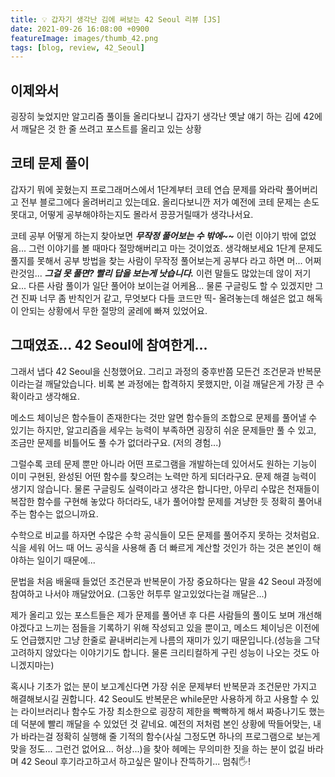 ```yaml
---
title: 💡 갑자기 생각난 김에 써보는 42 Seoul 리뷰 [JS]
date: 2021-09-26 16:08:00 +0900
featureImage: images/thumb_42.png
tags: [blog, review, 42_Seoul]
---
```


## 이제와서

굉장히 늦었지만 알고리즘 풀이들 올리다보니 갑자기 생각난 옛날 얘기 하는 김에 42에서 깨달은 것 한 줄 쓰려고 포스트를 올리고 있는 상황

## 코테 문제 풀이

갑자기 뭐에 꽂혔는지 프로그래머스에서 1단계부터 코테 연습 문제를 와라락 풀어버리고 전부 블로그에다 올려버리고 있는데요.
올리다보니깐 저가 예전에 코테 문제는 손도 못대고, 어떻게 공부해야하는지도 몰라서 끙끙거릴때가 생각나서요.

코테 공부 어떻게 하는지 찾아보면 **_무작정 풀어보는 수 밖에~~_** 이런 이야기 밖에 없었음...
그런 이야기를 볼 때마다 절망해버리고 마는 것이었죠.
생각해보세요 1단계 문제도 풀지를 못해서 공부 방법을 찾는 사람이 무작정 풀어보는게 공부다 라고 하면 머... 어쩌란것임...
**_그걸 못 풀면? 빨리 답을 보는게 낫습니다._** 이런 말들도 많았는데 않이 저기요... 다른 사람 풀이가 일단 풀어야 보이는걸 어케욤...
물론 구글링도 할 수 있겠지만 그건 진짜 너무 좀 반칙인거 같고, 무엇보다 다들 코드만 띡- 올려놓는데 해설은 없고 해독이 안되는 상황에서 무한 절망의 굴레에 빠져 있었어요.

## 그때였죠... 42 Seoul에 참여한게...

그래서 냅다 42 Seoul을 신청했어요. 그리고 과정의 중후반쯤 모든건 조건문과 반복문이라는걸 깨달았습니다.
비록 본 과정에는 합격하지 못했지만, 이걸 깨달은게 가장 큰 수확이라고 생각해요.

메소드 체이닝은 함수들이 존재한다는 것만 알면 함수들의 조합으로 문제를 풀어낼 수 있기는 하지만,
알고리즘을 세우는 능력이 부족하면 굉장히 쉬운 문제들만 풀 수 있고, 조금만 문제를 비틀어도 풀 수가 없더라구요. (저의 경험...)

그럴수록 코테 문제 뿐만 아니라 어떤 프로그램을 개발하는데 있어서도 원하는 기능이 이미 구현된, 완성된 어떤 함수를 찾으려는 노력만 하게 되더라구요.
문제 해결 능력이 생기지 않습니다. 물론 구글링도 실력이라고 생각은 합니다만, 아무리 수많은 천재들이 복잡한 함수를 구현해 놓았다 하더라도,
내가 풀어야할 문제를 겨냥한 듯 정확히 풀어내주는 함수는 없으니까요.

수학으로 비교를 하자면 수많은 수학 공식들이 모든 문제를 풀어주지 못하는 것처럼요. 식을 세워 어느 때 어느 공식을 사용해 좀 더 빠르게 계산할 것인가 하는 것은 본인이 해야하는 일이기 때문에...

문법을 처음 배울때 들었던 조건문과 반복문이 가장 중요하다는 말을 42 Seoul 과정에 참여하고 나서야 깨달았어요. (그동안 허투루 알고있었다는걸 깨달은...)

제가 올리고 있는 포스트들은 제가 문제를 풀어낸 후 다른 사람들의 풀이도 보며 개선해야겠다고 느끼는 점들을 기록하기 위해 작성되고 있을 뿐이고,
메소드 체이닝은 이전에도 언급했지만 그냥 한줄로 끝내버리는게 나름의 재미가 있기 때문입니다.(성능을 그닥 고려하지 않았다는 이야기기도 합니다. 물론 크리티컬하게 구린 성능이 나오는 것도 아니겠지마는)

혹시나 기초가 없는 분이 보고계신다면 가장 쉬운 문제부터 반복문과 조건문만 가지고 해결해보시길 권합니다.
42 Seoul도 반복문은 while문만 사용하게 하고 사용할 수 있는 라이브러리나 함수도 가장 최소한으로 굉장히 제한을 빡빡하게 해서 짜증나기도 했는데 덕분에 빨리 깨달을 수 있었던 것 같네요.
예전의 저처럼 본인 상황에 딱들어맞는, 내가 바라는걸 정확히 실행해 줄 기적의 함수(사실 그정도면 하나의 프로그램으로 보는게 맞을 정도... 그런건 없어요... 허상...)을 찾아 헤메는 무의미한 짓을 하는 분이 없길 바라며
42 Seoul 후기라고하고서 하고싶은 말이나 잔뜩하기... 멈춰🖐!
